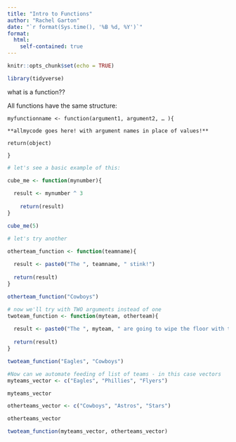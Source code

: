 ```yaml
---
title: "Intro to Functions"
author: "Rachel Garton"
date: "`r format(Sys.time(), '%B %d, %Y')`"
format:
  html:
    self-contained: true
---
```


```r
knitr::opts_chunk$set(echo = TRUE)

library(tidyverse)

```

what is a function??

All functions have the same structure:

`myfunctionname <- function(argument1, argument2, … ){`

`**allmycode goes here! with argument names in place of values!**`

`return(object)`

`}`

```r
# let's see a basic example of this:

cube_me <- function(mynumber){
  
  result <- mynumber ^ 3
    
    return(result)
}
```

```r

cube_me(5)

```

```r
# let's try another

otherteam_function <- function(teamname){
  
  result <- paste0("The ", teamname, " stink!")
  
  return(result)
}
```

```r
otherteam_function("Cowboys")
```

```r
# now we'll try with TWO arguments instead of one
twoteam_function <- function(myteam, otherteam){
  
  result <- paste0("The ", myteam, " are going to wipe the floor with the ", otherteam)
  
  return(result)
}
```

```r

twoteam_function("Eagles", "Cowboys")


```

```r
#Now can we automate feeding of list of teams - in this case vectors
myteams_vector <- c("Eagles", "Phillies", "Flyers")

myteams_vector
```


```r
otherteams_vector <- c("Cowboys", "Astros", "Stars")

otherteams_vector
```


```r

twoteam_function(myteams_vector, otherteams_vector)

```
